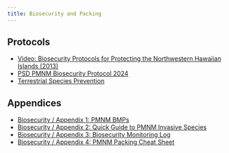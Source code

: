 ```yaml
---
title: Biosecurity and Packing
---
```


##  Protocols
-   [Video: Biosecurity Protocols for Protecting the Northwestern Hawaiian Islands (2013)](https://www.youtube.com/watch?v=1Yg2mSjuQmI&t=2241s){.external target="_blank"}
-   [PSD PMNM Biosecurity Protocol 2024](https://docs.google.com/document/d/1juGklBYp6vLi_P0a5DpSmu8AanLPPLZxWUbosiVj-f8/edit?usp=sharing){.external target="_blank"}
-   [Terrestrial Species Prevention](https://docs.google.com/document/d/1PAnZ2zyZE-4TZz4BlPQzfMM7UqLpuGcq/edit?usp=sharing&ouid=111160936144270501572&rtpof=true&sd=true){.external target="_blank"}

##  Appendices
-   [Biosecurity / Appendix 1: PMNM BMPs](https://www.papahanaumokuakea.gov/permit/bestmanagement.html){.external target="_blank"}
-   [Biosecurity / Appendix 2: Quick Guide to PMNM Invasive Species](https://drive.google.com/file/d/1BfQcCW0I8XEaba4mMp8E9EwVZsxY26Ok/view?usp=sharing){.external target="_blank"}
-   [Biosecurity / Appendix 3: Biosecurity Monitoring Log](https://drive.google.com/file/d/1-4J2yESeNk2PvzdEHSjPEFSEr1v_qWlQ/view?usp=sharing){.external target="_blank"}
-   [Biosecurity / Appendix 4: PMNM Packing Cheat Sheet](https://docs.google.com/document/d/1GZKzNXG68Ih8VtHhXcrifkwHuNaLnbgviM-RfQhrS7g/edit?usp=sharing){.external target="_blank"}

